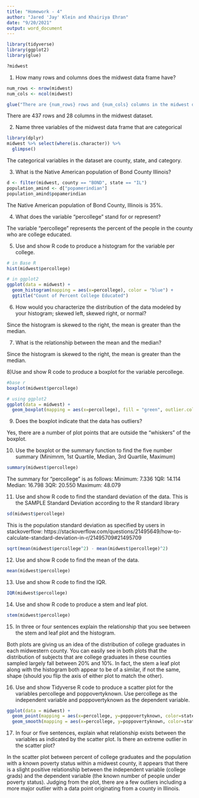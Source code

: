 ```yaml
---
title: "Homework - 4"
author: "Jared 'Jay' Klein and Khairiya Ehran"
date: "9/20/2021"
output: word_document
---
```

```r
library(tidyverse)
library(ggplot2)
library(glue)
```
```r
?midwest
```

1) How many rows and columns does the midwest data frame have?
```r
num_rows <- nrow(midwest)
num_cols <- ncol(midwest)

glue("There are {num_rows} rows and {num_cols} columns in the midwest dataset.")
```
There are 437 rows and 28 columns in the midwest dataset.

2) Name three variables of the midwest data frame that are categorical
```r
library(dplyr)
midwest %>% select(where(is.character)) %>%
  glimpse()
```
The categorical variables in the dataset are county, state, and category. 

3) What is the Native American population of Bond County Illinois?

```r
d <- filter(midwest, county == "BOND", state == "IL")
population_amind <- d["popamerindian"]
population_amind$popamerindian
```

The Native American population of Bond County, Illinois is 35%.

4) What does the variable "percollege" stand for or represent?

The variable "percollege" represents the percent of the people in the county who are college educated. 

5) Use and show R code to produce a histogram for the variable per college.
```r
# in Base R
hist(midwest$percollege)
```
```r
# in ggplot2
ggplot(data = midwest) +
  geom_histogram(mapping = aes(x=percollege), color = "blue") +
  ggtitle("Count of Percent College Educated")
```

6) How would you characterize the distribution of the data modeled by your histogram; skewed left, skewed right, or normal?

Since the histogram is skewed to the right, the mean is greater than the median. 

7) What is the relationship between the mean and the median?

Since the histogram is skewed to the right, the mean is greater than the median.

8)Use and show R code to produce a boxplot for the variable percollege.

```r
#base r
boxplot(midwest$percollege)
```

```r
# using ggplot2
ggplot(data = midwest) +
  geom_boxplot(mapping = aes(x=percollege), fill = "green", outlier.color = "blue")
```
 9) Does the boxplot indicate that the data has outliers?
 
 Yes, there are a number of plot points that are outside the "whiskers" of the boxplot.
 
 10) Use the boxplot or the summary function to find the five number summary  (Minimnm, 1st Quartile,  Median, 3rd Quartile, Maximum)
 
```r
summary(midwest$percollege)
```
 
 The summary for "percollege" is as follows:
  Minimum: 7.336
  1QR: 14.114
  Median: 16.798
  3QR: 20.550
  Maximum: 48.079
  
11) Use and show R code to find the standard deviation of the data.
  This is the SAMPLE Standard Deviation according to the R standard library
```r
sd(midwest$percollege)
```
  This is the population standard deviation as specified by users in stackoverflow: https://stackoverflow.com/questions/21495649/how-to-calculate-standard-deviation-in-r/21495709#21495709
```r
sqrt(mean(midwest$percollege^2) - mean(midwest$percollege)^2)
```


12) Use and show R code to find the mean of the data.
```r
mean(midwest$percollege)
```

13) Use and show R code to find the IQR.
```r
IQR(midwest$percollege)
```

14) Use and show R code to produce a stem and leaf plot.
```r
stem(midwest$percollege)
```

15) In three or four sentences explain the relationship that you see between the stem and leaf plot and the histogram. 

  Both plots are giving us an idea of the distribution of college graduates in each midwestern county. You can easily see in both plots that the distribution of subjects that are college graduates in these counties sampled largely fall between 20% and 10%. In fact, the stem a leaf plot along with the histogram both appear to be of a similar, if not the same, shape (should you flip the axis of either plot to match the other). 

16) Use and show Tidyverse R code to produce a scatter plot for the variables percollege and poppovertyknown. Use percollege as the independent variable and poppovertyknown as the dependent variable.
```r
ggplot(data = midwest) +
  geom_point(mapping = aes(x=percollege, y=poppovertyknown, color=state)) +
  geom_smooth(mapping = aes(x=percollege, y=poppovertyknown, color=state), method=lm, se=FALSE)
```
17) In four or five sentences, explain what relationship exists between the variables as indicated by the scatter plot.  Is there an extreme outlier in the scatter plot?

In the scatter plot between percent of college graduates and the population with a known poverty status within a midwest county, it appears that there is a slight positive relationship between the independent variable (college grads) and the dependent variable (the known number of people under poverty status). Judging from the plot, there are a few outliers including a more major outlier with a data point originating from a county in Illinois. 
